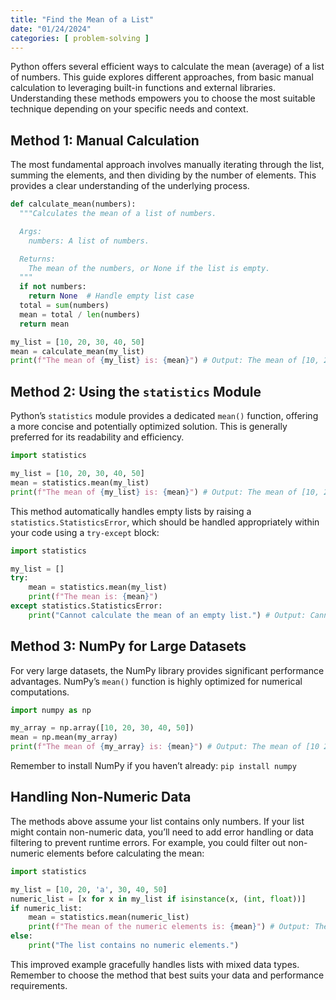 ```yaml
---
title: "Find the Mean of a List"
date: "01/24/2024"
categories: [ problem-solving ]
---
```



Python offers several efficient ways to calculate the mean (average) of a list of numbers.  This guide explores different approaches, from basic manual calculation to leveraging built-in functions and external libraries. Understanding these methods empowers you to choose the most suitable technique depending on your specific needs and context.


## Method 1: Manual Calculation

The most fundamental approach involves manually iterating through the list, summing the elements, and then dividing by the number of elements.  This provides a clear understanding of the underlying process.

```python
def calculate_mean(numbers):
  """Calculates the mean of a list of numbers.

  Args:
    numbers: A list of numbers.

  Returns:
    The mean of the numbers, or None if the list is empty.
  """
  if not numbers:
    return None  # Handle empty list case
  total = sum(numbers)
  mean = total / len(numbers)
  return mean

my_list = [10, 20, 30, 40, 50]
mean = calculate_mean(my_list)
print(f"The mean of {my_list} is: {mean}") # Output: The mean of [10, 20, 30, 40, 50] is: 30.0
```


## Method 2: Using the `statistics` Module

Python's `statistics` module provides a dedicated `mean()` function, offering a more concise and potentially optimized solution. This is generally preferred for its readability and efficiency.

```python
import statistics

my_list = [10, 20, 30, 40, 50]
mean = statistics.mean(my_list)
print(f"The mean of {my_list} is: {mean}") # Output: The mean of [10, 20, 30, 40, 50] is: 30
```

This method automatically handles empty lists by raising a `statistics.StatisticsError`, which should be handled appropriately within your code using a `try-except` block:


```python
import statistics

my_list = []
try:
    mean = statistics.mean(my_list)
    print(f"The mean is: {mean}")
except statistics.StatisticsError:
    print("Cannot calculate the mean of an empty list.") # Output: Cannot calculate the mean of an empty list.

```

## Method 3: NumPy for Large Datasets

For very large datasets, the NumPy library provides significant performance advantages. NumPy's `mean()` function is highly optimized for numerical computations.

```python
import numpy as np

my_array = np.array([10, 20, 30, 40, 50])
mean = np.mean(my_array)
print(f"The mean of {my_array} is: {mean}") # Output: The mean of [10 20 30 40 50] is: 30.0
```

Remember to install NumPy if you haven't already:  `pip install numpy`


## Handling Non-Numeric Data

The methods above assume your list contains only numbers. If your list might contain non-numeric data, you'll need to add error handling or data filtering to prevent runtime errors.  For example, you could filter out non-numeric elements before calculating the mean:


```python
import statistics

my_list = [10, 20, 'a', 30, 40, 50]
numeric_list = [x for x in my_list if isinstance(x, (int, float))]
if numeric_list:
    mean = statistics.mean(numeric_list)
    print(f"The mean of the numeric elements is: {mean}") # Output: The mean of the numeric elements is: 30.0
else:
    print("The list contains no numeric elements.")

```
This improved example gracefully handles lists with mixed data types.  Remember to choose the method that best suits your data and performance requirements.

